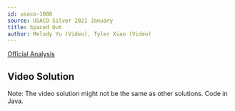 ```yaml
---
id: usaco-1088
source: USACO Silver 2021 January
title: Spaced Out
author: Melody Yu (Video), Tyler Xiao (Video)
---
```


[Official Analysis](http://usaco.org/current/data/sol_prob3_silver_jan21.html)

## Video Solution

Note: The video solution might not be the same as other solutions. Code in Java.
<Youtube id="7eMHxpDQJEw" />
